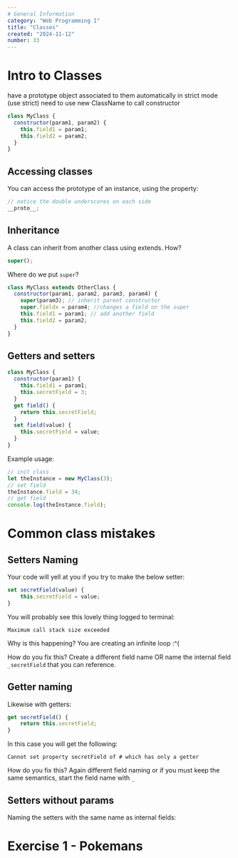 ```yaml
---
# General Information
category: "Web Programming I"
title: "Classes"
created: "2024-11-12"
number: 33
---
```


# Intro to Classes

have a prototype object associated to them
automatically in strict mode (use strict)
need to use new ClassName to call constructor

```js
class MyClass {
  constructor(param1, param2) {
    this.field1 = param1;
    this.field2 = param2;
  }
}
```

## Accessing classes

You can access the prototype of an instance, using the property:

```js
// notice the double underscores on each side
__proto__;
```

## Inheritance

A class can inherit from another class using extends. How?

```js
super();
```

Where do we put `super`?

```js
class MyClass extends OtherClass {
  constructor(param1, param2, param3, param4) {
    super(param3); // inherit parent constructor
    super.fieldx = param4; //changes a field on the super
    this.field1 = param1; // add another field
    this.field2 = param2;
  }
}
```

## Getters and setters

```js
class MyClass {
  constructor(param1) {
    this.field1 = param1;
    this.secretField = 3;
  }
  get field() {
    return this.secretField;
  }
  set field(value) {
    this.secretField = value;
  }
}
```

Example usage:

```js
// init class
let theInstance = new MyClass(3);
// set field
theInstance.field = 34;
// get field
console.log(theInstance.field);
```

# Common class mistakes

## Setters Naming

Your code will yell at you if you try to make the below setter:

```js
set secretField(value) {
    this.secretField = value;
}
```

You will probably see this lovely thing logged to terminal:

```text
Maximum call stack size exceeded
```

Why is this happening? You are creating an infinite loop :^(

How do you fix this? Create a different field name OR name the internal field `_secretField` that you can reference.

## Getter naming

Likewise with getters:

```js
get secretField() {
    return this.secretField;
}
```

In this case you will get the following:

```text
Cannot set property secretField of # which has only a getter
```

How do you fix this? Again different field naming or if you must keep the same semantics, start the field name with `_`

## Setters without params

Naming the setters with the same name as internal fields:

# Exercise 1 - Pokemans
